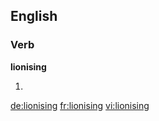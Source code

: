 ==English==

===Verb===
'''lionising'''

# {{present participle of|lionise}}

[[de:lionising]]
[[fr:lionising]]
[[vi:lionising]]